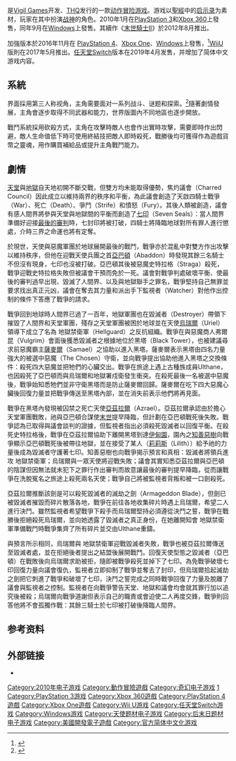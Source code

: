 {{noteTA
|G1=Games
|1=zh-cn:暗黑血统; zh-tw:末世騎士;
|2=zh-cn:战神版; zh-tw:戰爭重現版;
}}
{{Infobox VG
|title= 暗黑血统
|image=Darksiders Cover.jpg
|caption=原版遊戲封面
|english = Darksiders
|official= {{vgrelease|TW|末世-{}-騎士}}
|common= {{vgrelease|CN|暗黑-{}-血统、黑暗骑士}}
|developer=[[Vigil_Games|Vigil Games]]<br />KAIKO（复刻版）
|publisher={{vgrelease|WW|[[THQ|THQ]]（原版）<br />[[THQ_Nordic|THQ Nordic]]（复刻版）|TW|[[翎盛科技|翎盛科技]]}}
|distributor=
|designer=Haydn Dalton（首席设计师）<br />[[Joe_Madureira|Joe Madureira]]（创意总监）
|series=[[暗黑血统系列|暗黑血统系列]]
|engine=
|composer= [[Cris_Velasco|Cris Velasco]]、[[Mike_Reagan|Mike Reagan]]、[[Scott_Morton|Scott Morton]]
|released     = {{collapsible list|title=2010年1月5日|'''''原版'''''<br />'''PlayStation 3'''、'''Xbox 360'''<br />{{Video game release|NA|January 5, 2010<ref>{{cite web |last=Orry |first=Tom |date=2009-06-03 |url=http://www.videogamer.com/news/darksiders_given_jan_1_2010_release_date.html |title=Darksiders given Jan 1, 2010 release date |publisher=[[VideoGamer|VideoGamer]] |accessdate=2009-06-06 |archive-date=2012-04-20 |archive-url=https://www.webcitation.org/673L4IjsJ?url=http://www.videogamer.com/xbox360/darksiders/news/darksiders_given_jan_1_2010_release_date.html |dead-url=no }}</ref>|EU|January 8, 2010}}'''Microsoft Windows'''<br />{{Video game release|NA|September 23, 2010<ref name=NGN>{{cite web|url=http://www.newgamenetwork.com/news/1455/darksiders-delay-confirmed/|title=Darksiders delay confirmed|date=2010-06-29|publisher=[[New_Game_Network|New Game Network]]|accessdate=2010-06-29|archive-url=https://web.archive.org/web/20190702044222/https://www.newgamenetwork.com/news/1455/darksiders-delay-confirmed/|archive-date=2019-07-02|dead-url=yes}}</ref>|EU|September 24, 2010|TW|2010年9月25日}}'''''戰爭重現版'''''<br />'''PlayStation 4'''、'''Xbox One'''{{vgrelease|WW|November 22, 2016}} '''Microsoft Windows'''、'''Linux'''<br />{{vgrelease|WW|November 29, 2016<ref>{{cite web|last1=Chalk|first1=Andy|title=Darksiders Warmastered Edition Delayed|url=http://www.pcgamer.com/darksiders-warmastered-edition-delayed/|website=PC Gamer|accessdate=2016-10-19|archive-url=https://web.archive.org/web/20161022150557/http://www.pcgamer.com/darksiders-warmastered-edition-delayed/|archive-date=2016-10-22|dead-url=yes}}</ref>}}'''Wii U'''{{vgrelease|WW|May 23, 2017<ref>{{cite web|title=Media Alert: Darksiders Warmastered Edition releasing on May 23rd 2017|url=https://www.thqnordic.com/index.php/article/media-alert-darksiders-warmastered-edition-releasing-may-23rd-2017|website=THQ Nordic|accessdate=2017-04-07|archive-url=https://web.archive.org/web/20170407233948/https://www.thqnordic.com/index.php/article/media-alert-darksiders-warmastered-edition-releasing-may-23rd-2017|archive-date=2017-04-07|dead-url=yes}}</ref>}}'''任天堂Switch'''{{vgrelease|WW|2019年4月2日|JP|2019年4月25日}}}}
|genre=[[砍杀游戏|砍杀]]、[[动作冒险游戏|动作冒险]] 
|modes=[[单人游戏|单人游戏]]
|platforms={{unbulleted list|[[Microsoft_Windows|Microsoft Windows]]|[[PlayStation_3|PlayStation 3]]|[[PlayStation_4|PlayStation 4]]|[[Wii_U|Wii U]]|[[任天堂Switch|任天堂Switch]]|[[Xbox_360|Xbox 360]]|[[Xbox_One|Xbox One]]<ref>{{cite web|url=http://www.eurogamer.net/articles/darksiders-on-pc-in-june|title=Darksiders on PC in June|accessdate=2010-04-05|date=2010-03-30|publisher=[[Eurogamer|Eurogamer]]|author=Robert Purchese|archive-date=2010-04-04|archive-url=https://web.archive.org/web/20100404072217/http://www.eurogamer.net/articles/darksiders-on-pc-in-june|dead-url=no}}</ref>}}
}}
{{Vgname|暗黑血统|en=Darksiders|cn=暗黑血统|tw=末世騎士}}是[[Vigil_Games|Vigil Games]]开发、[[THQ|THQ]]发行的一款[[动作冒险游戏|动作冒险游戏]]。游戏以[[聖經|聖經]]中的[[启示录|启示录]]为素材，玩家在其中扮演[[啟示錄中的四騎士|战神]]的角色。2010年1月在[[PlayStation_3|PlayStation 3]]和[[Xbox_360|Xbox 360]]上發售，同年9月在[[Windows|Windows]]上發售。其續作《[[末世騎士II|末世騎士II]]》於2012年8月推出。

加強版本{{Vgname|末世騎士：戰爭重現版|en=Darksiders: Warmastered Edition|cn=暗黑血统：战神版|tw=末世騎士：戰爭重現版}}於2016年11月在 [[PlayStation_4|PlayStation 4]]、[[Xbox_One|Xbox One]]、[[Windows|Windows]]上發售，<ref>{{cite news|title=跨平台《末世騎士：重製版》公佈最新 PV 及遊戲畫面|url=https://www.gamebase.com.tw/news/topic/98578227/|accessdate=2018-02-20|publisher=[[遊戲基地|遊戲基地]]|date=2016-11-21|archive-date=2018-02-20|archive-url=https://web.archive.org/web/20180220152152/https://www.gamebase.com.tw/news/topic/98578227/|dead-url=no}}</ref>[[WiiU|WiiU]]版則在2017年5月推出。[[任天堂Switch|任天堂Switch]]版本在2019年4月发售，并增加了简体中文游戏内容。

== 系統 ==
界面採用第三人称视角，主角需要面对一系列战斗、谜题和探索。<ref name="Darksiders: Wrath of War preview">{{cite web| publisher=GameInformer| author=Meagan VanBurkleo| date=2008-04-04| url=http://gameinformer.com/NR/exeres/A78F154A-2362-4FFA-BD04-D1C0F1BD8759.htm| title=Darksiders: Wrath of War Preview Storms In| deadurl=yes| archiveurl=https://web.archive.org/web/20090509181659/http://gameinformer.com/NR/exeres/A78F154A-2362-4FFA-BD04-D1C0F1BD8759.htm| archivedate=2009-05-09}}</ref>隨著劇情發展，主角會逐步取得不同武器和能力，世界版圖內不同地區也逐步開放。

戰鬥系統採用砍殺方式，主角在攻擊時敵人也會作出實時攻擊，需要即時作出閃避，敵人生命值低下時可使用終結技把敵人即時殺死，戰勝後均可獲得作為遊戲貨幣之靈魂，用作購買補給品或提升主角戰鬥能力。

== 劇情 ==
[[天堂|天堂]]與[[地獄|地獄]]自天地初開不斷交戰，但雙方均未能取得優勢，焦灼議會（Charred Council）因此成立以維持兩界的秩序和平衡，為此議會創造了天啟四騎士戰爭（War）、死亡（Death）、爭鬥（Strife）和憤怒（Fury）。其後人類被創造，議會有感人間界將參與天堂與地獄間的平衡而創造了[[七印|七印]]（Seven Seals）：當人間界準備好迎接[[最後的審判|最後的審判]]時，七封印將被打破，四騎士將降臨地球對所有罪人進行懲處，介時三界之命運也將有定奪。

於現世，天使與惡魔軍團於地球展開最後的戰鬥，戰爭亦於混亂中對雙方作出攻擊以維持秩序，但他在迎戰天使兵團之首[[亞巴頓|亞巴頓]]（Abaddon）時發現其餘三名騎士不但沒有現身，七印也沒被打破。亞巴頓其後被惡魔史特拉格（Straga）殺死，戰爭迎戰史特拉格失敗但被議會干預而免於一死。議會對戰爭判處破壞平衡、使最後的審判過早出現、毀滅了人間界、以及與地獄聯手之罪名，戰爭堅持自己無罪並要求找出真正元凶，議會在奪去其力量和派出手下監視者（Watcher）對他作出控制的條件下答應了戰爭的請求。

戰爭回到地球時人間界已過了一百年，地獄軍團也在毀滅者（Destroyer）帶領下摧毀了人間界和天堂軍團，殘存之天堂軍團被困於地球並在天使[[烏列爾|烏瑞爾]]（Uriel）領導下成立了名為 地獄禁衛軍（Hellguard）之反抗組織。戰爭在與惡魔商人弗爾昆（Vulgrim）會面後獲悉毀滅者之根據地位於黑塔（Black Tower），也被建議尋求前惡魔霸主[[薩麥爾|薩麥爾]]（Samael）之協助以進入黑塔。薩麥爾表示黑塔由四名力量強大的被選中惡魔（The Chosen）守衛，並向戰爭提出協助他進入黑塔之交換條件：殺死四大惡魔並把牠們的心臟交出。戰爭在旅途上遇上古種族成員Ulthane，也因殺死了亞巴頓而與烏瑞爾和地獄署戍衛發生衝突。在殺死最後一名被選中惡魔後，戰爭始知悉牠們並非守衛黑塔而是防止薩麥爾回歸。薩麥爾在吃下四大惡魔心臟後回復力量並把戰爭傳送至黑塔內部，並在消失前表示他們將再見面。

戰爭在黑塔內發現被囚禁之死亡天使[[亞茲拉爾|亞茲拉爾]]（Azrael）。亞茲拉爾承認由於擔心天堂軍團戰敗，祂與亞巴頓合謀使[[末世|末世]]提早降臨，但計劃在亞巴頓戰死後失敗。戰爭認為已取得與議會談判的證據，但監視者指出必須殺死毀滅者以回復平衡。在殺死史特拉格後，戰爭在亞茲拉爾協助下離開黑塔到達[[伊甸園|伊甸園]]，園內之[[知善惡樹|知善惡樹]]向戰爭顯示亞巴頓戰死後被帶往地獄，並在接受了某人（[[莉莉斯|莉莉斯]]（Lilith））給予祂的力量後成為毀滅者守護著七印。知善惡樹也向戰爭揭示預言和真相：毀滅者將領兵進攻 地獄禁衛軍；烏瑞爾與一眾天使將迎戰失敗；議會其實知悉亞茲拉爾與亞巴頓的陰謀但因無法就未犯下之罪行作出審判而故意讓最後的審判提早降臨，從而讓戰爭在洗脫冤名之旅途上殺死兩名天使；戰爭自己將被監視者背叛和被一口劍殺死。

亞茲拉爾推斷該劍是可以殺死毀滅者的滅劫之劍（Armageddon Blade），但劍已被毀滅者摧毀而碎片散落各地，戰爭在前往各地收集碎片時遇上烏瑞爾，希望二人進行決鬥。雖然監視者希望戰爭下殺手而烏瑞爾堅持必須遵從決鬥之誓，戰爭在戰勝後拒絕殺死烏瑞爾，並向她透露了毀滅者之真正身份，在她離開知會 地獄禁衛軍準備戰鬥時戰爭集齊了所有碎片並交由Ulthane重鑄。

與預言所示相同，烏瑞爾與 地獄禁衛軍迎戰毀滅者失敗，戰爭也被亞茲拉爾傳送至毀滅者處，並在拒絕後者提出之結盟後展開戰鬥。回復天使型態之毀滅者（亞巴頓）在戰敗後向烏瑞爾求助被拒，隨即被戰爭殺死並掉下了七印。為免戰爭破壞七印回復力量向議會復仇，監視者立即抑制了戰爭並奪去了封印，但烏瑞爾拾起滅劫之劍把它刺進了戰爭和破壞了七印，決鬥之誓完成之同時戰爭回復了力量及脫離了議會與監視者之控制。監視者在向戰爭警告天堂、地獄和議會均會就其罪行加以追究後被殺；烏瑞爾向戰爭道謝但表示自己的職責或會迫使二人再度交鋒，戰爭則回答他將不會孤獨作戰：其餘三騎士於七印被打破後降臨人間界。

== 参考资料 ==
{{reflist}}

== 外部链接 ==
* {{Official|http://www.darksiders.com}}

{{末世騎士系列}}

{{DEFAULTSORT:Darksiders}}
[[Category:2010年电子游戏|Category:2010年电子游戏]]
[[Category:動作冒險遊戲|Category:動作冒險遊戲]]
[[Category:奇幻电子游戏|Category:奇幻电子游戏]]
[[Category:末世騎士系列|1]]
[[Category:PlayStation_3游戏|Category:PlayStation 3游戏]]
[[Category:Xbox_360遊戲|Category:Xbox 360遊戲]]
[[Category:PlayStation_4遊戲|Category:PlayStation 4遊戲]]
[[Category:Xbox_One遊戲|Category:Xbox One遊戲]]
[[Category:Wii_U游戏|Category:Wii U游戏]]
[[Category:任天堂Switch游戏|Category:任天堂Switch游戏]]
[[Category:Windows游戏|Category:Windows游戏]]
[[Category:天使题材电子游戏|Category:天使题材电子游戏]]
[[Category:后末日题材电子游戏|Category:后末日题材电子游戏]]
[[Category:美國開發電子遊戲|Category:美國開發電子遊戲]]
[[Category:官方简体中文化游戏|Category:官方简体中文化游戏]]